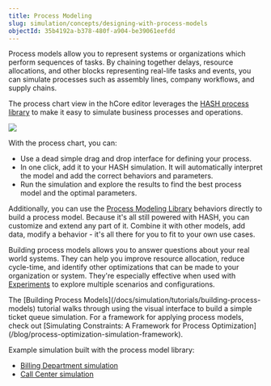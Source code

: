 ```yaml
---
title: Process Modeling
slug: simulation/concepts/designing-with-process-models
objectId: 35b4192a-b378-480f-a904-be39061eefdd
---
```


Process models allow you to represent systems or organizations which perform sequences of tasks. By chaining together delays, resource allocations, and other blocks representing real-life tasks and events, you can simulate processes such as assembly lines, company workflows, and supply chains.

The process chart view in the hCore editor leverages the [HASH process library](/@hash/process) to make it easy to simulate business processes and operations.

![](https://cdn-us1.hash.ai/site/docs/image%20%2850%29.png)

With the process chart, you can:

- Use a dead simple drag and drop interface for defining your process.
- In one click, add it to your HASH simulation. It will automatically interpret the model and add the correct behaviors and parameters.
- Run the simulation and explore the results to find the best process model and the optimal parameters.

Additionally, you can use the [Process Modeling Library](/@hash/process) behaviors directly to build a process model. Because it's all still powered with HASH, you can customize and extend any part of it. Combine it with other models, add data, modify a behavior - it's all there for you to fit to your own use cases.

Building process models allows you to answer questions about your real world systems. They can help you improve resource allocation, reduce cycle-time, and identify other optimizations that can be made to your organization or system. They're especially effective when used with [Experiments](/docs/simulation/creating-simulations/experiments/) to explore multiple scenarios and configurations.

<Hint style="info">
  The [Building Process
  Models](/docs/simulation/tutorials/building-process-models) tutorial walks
  through using the visual interface to build a simple ticket queue simulation.
</Hint>

<Hint style="success">
  For a framework for applying process models, check out [Simulating
  Constraints: A Framework for Process
  Optimization](/blog/process-optimization-simulation-framework).
</Hint>

Example simulation built with the process model library:

- [Billing Department simulation](https://simulation.hash.ai/@hash/billing-department-process/stable)
- [Call Center simulation](https://simulation.hash.ai/@hash/interconnected-call-center-single-agent/stable)
